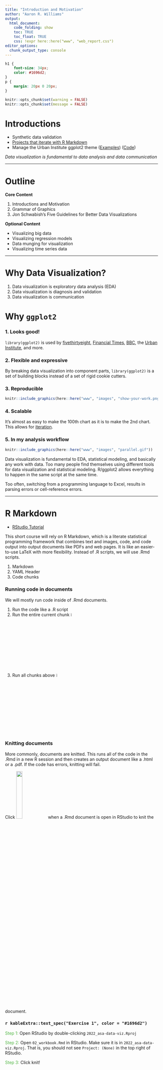 ```yaml
---
title: "Introduction and Motivation"
author: "Aaron R. Williams"
output:
  html_document:
    code_folding: show
    toc: TRUE
    toc_float: TRUE
    css: !expr here::here("www", "web_report.css")
editor_options:
  chunk_output_type: console
---
```


<style>
@import url('https://fonts.googleapis.com/css?family=Lato&display=swap');
</style>

<link rel="stylesheet" href="//fonts.googleapis.com/css?family=Lato" />

```css
h1 {
    font-size: 34px;
    color: #1696d2;
}
p {
    margin: 20px 0 20px;
}
```

```r
knitr::opts_chunk$set(warning = FALSE)
knitr::opts_chunk$set(message = FALSE)
```

# Introductions

* Synthetic data validation
* [Projects that iterate with R Markdown](https://www.urban.org/policy-centers/cross-center-initiatives/state-and-local-finance-initiative/projects/state-fiscal-briefs)
* Manage the Urban Institute ggplot2 theme ([Examples](https://urbaninstitute.github.io/r-at-urban/graphics-guide.html)) ([Code](https://github.com/UrbanInstitute/urbnthemes))

*Data visualization is fundamental to data analysis and data communication*

-----

# Outline

**Core Content**

1. Introductions and Motivation
2. Grammar of Graphics
3. Jon Schwabish's Five Guidelines for Better Data Visualizations

**Optional Content**

* Visualizing big data
* Visualizing regression models
* Data munging for visualization
* Visualizing time series data

-----

# Why Data Visualization?

1. Data visualization is exploratory data analysis (EDA)
2. Data visualization is diagnosis and validation
3. Data visualization is communication

# Why `ggplot2`

### 1. Looks good!

`library(ggplot2)` is used by [fivethirtyeight](https://fivethirtyeight.com/features/the-56-best-and-weirdest-charts-we-made-in-2019/), [Financial Times](https://johnburnmurdoch.github.io/slides/r-ggplot/#/), [BBC](https://bbc.github.io/rcookbook/), the [Urban Institute](https://urbaninstitute.github.io/r-at-urban/graphics-guide.html), and more. 

### 2. Flexible and expressive

By breaking data visualization into component parts, `library(ggplot2)` is a set of building blocks instead of a set of rigid cookie cutters. 

### 3. Reproducible

```r
knitr::include_graphics(here::here("www", "images", "show-your-work.png"))

```

### 4. Scalable

It's almost as easy to make the 100th chart as it is to make the 2nd chart. This allows for [iteration](https://www.urban.org/policy-centers/cross-center-initiatives/state-and-local-finance-initiative/projects/state-fiscal-briefs). 

### 5. In my analysis workflow

```r
knitr::include_graphics(here::here("www", "images", "parallel.gif"))

```

Data visualization is fundamental to EDA, statistical modeling, and basically any work with data. Too many people find themselves using different tools for data visualization and statistical modeling. R/ggplot2 allows everything to happen in the same script at the same time. 

Too often, switching from a programming language to Excel, results in parsing errors or cell-reference errors. 

-----

# R Markdown

* [RStudio Tutorial](https://rmarkdown.rstudio.com/lesson-1.html)

This short course will rely on R Markdown, which is a literate statistical programming framework that combines text and images, code, and code output into output documents like PDFs and web pages. It is like an easier-to-use LaTeX with more flexibility. Instead of .R scripts, we will use .Rmd scripts. 

1. Markdown
2. YAML Header
3. Code chunks

### Running code in documents

We will mostly run code inside of .Rmd documents. 

1. Run the code like a .R script
2. Run the entire current chunk ![](`r here::here("www", "images", "run-chunk.png")`){width=5%}
3. Run all chunks above ![](`r here::here("www", "images", "run-chunk-above.png")`){width=5%}

### Knitting documents

More commonly, documents are knitted. This runs all of the code in the .Rmd in a new R session and then creates an output document like a .html or a .pdf. If the code has errors, knitting will fail.

Click ![](`r here::here("www", "images", "knit.png")`){width=20%} when a .Rmd document is open in RStudio to knit the document.

### `r kableExtra::text_spec("Exercise 1", color = "#1696d2")`

<font color="#55b748">Step 1:</font> Open RStudio by double-clicking `2022_asa-data-viz.Rproj`

<font color="#55b748">Step 2:</font> Open `02_workbook.Rmd` in RStudio. Make sure it is in `2022_asa-data-viz.Rproj`. That is, you should not see `Project: (None)` in the top right of RStudio.

<font color="#55b748">Step 3:</font> Click knit!
